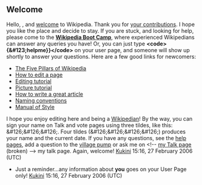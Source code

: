 <article id="4216335" title=User talk:Cordiezlaw>
	<talkpage id="4216335" title="User talk:Cordiezlaw">
==Welcome==
Hello, '''{{PAGENAME}}''', and [[Wikipedia:Welcome, newcomers|welcome]] to Wikipedia. Thank you for [[Special:Contributions/{{PAGENAME}}|your contributions]]. I hope you like the place and decide to stay. If you are stuck, and looking for help, please come to the '''[[Wikipedia:Boot Camp|Wikipedia Boot Camp]]''', where experienced Wikipedians can answer any queries you have! Or, you can just type '''&lt;code&gt;{&amp;#123;helpme}}&lt;/code&gt;''' on your user page, and someone will show up shortly to answer your questions. Here are a few good links for newcomers: 
*[[Wikipedia:Five pillars|The Five Pillars of Wikipedia]]
*[[Wikipedia:How to edit a page|How to edit a page]]
*[[Wikipedia:Tutorial|Editing tutorial]]
*[[Wikipedia:Picture tutorial|Picture tutorial]]
*[[Wikipedia:How to write a great article|How to write a great article]]
*[[Wikipedia:Naming conventions|Naming conventions]]
*[[Wikipedia:Manual of Style|Manual of Style]] 
I hope you enjoy editing here and being a [[Wikipedia:Wikipedians|Wikipedian]]! By the way, you can sign your name on Talk and vote pages using three tildes, like this: &amp;#126;&amp;#126;&amp;#126;. Four tildes (&amp;#126;&amp;#126;&amp;#126;&amp;#126;) produces your name and the current date. If you have any questions, see the [[Wikipedia:Help|help pages]], add a question to the [[Wikipedia:village pump|village pump]] or ask me on &lt;!-- [[{{ns:3}}:kukini|my Talk page]] (broken) --&gt; my talk page. Again, welcome! [[User:Kukini|Kukini]] 15:16, 27 February 2006 (UTC)

*Just a reminder...any information about '''you''' goes on your User Page only! [[User:Kukini|Kukini]] 15:16, 27 February 2006 (UTC)
	</talkpage>
</article>